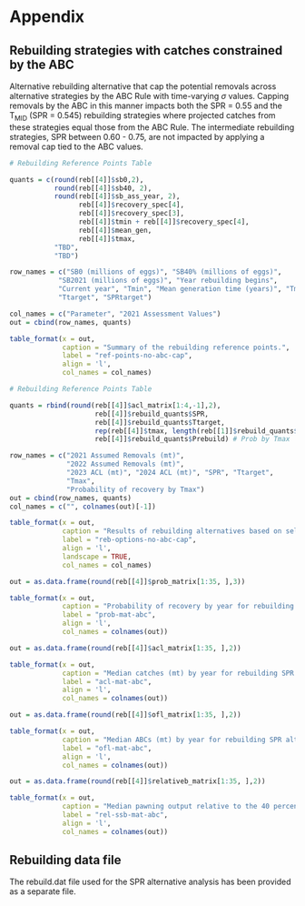 \clearpage
# Appendix

## Rebuilding strategies with catches constrained by the ABC{#abc-max-strategies}

Alternative rebuilding alternative that cap the potential removals across alternative strategies by the ABC Rule with time-varying $\sigma$ values.  Capping removals by the ABC in this manner impacts both the SPR = 0.55 and the $\text{T}_\text{MID}$ (SPR = 0.545) rebuilding strategies where projected catches from these strategies equal those from the ABC Rule.  The intermediate rebuilding strategies, SPR between 0.60 - 0.75, are not impacted by applying a removal cap tied to the ABC values.    


```r
# Rebuilding Reference Points Table

quants = c(round(reb[[4]]$sb0,2), 
		   round(reb[[4]]$sb40, 2), 
		   round(reb[[4]]$sb_ass_year, 2),
		         reb[[4]]$recovery_spec[4],
		         reb[[4]]$recovery_spec[3], 
		         reb[[4]]$tmin + reb[[4]]$recovery_spec[4], 
		         reb[[4]]$mean_gen, 
		         reb[[4]]$tmax, 
		   "TBD",
		   "TBD")

row_names = c("SB0 (millions of eggs)", "SB40% (millions of eggs)", 
			"SB2021 (millions of eggs)", "Year rebuilding begins",
		    "Current year", "Tmin", "Mean generation time (years)", "Tmax", 
		    "Ttarget", "SPRtarget")

col_names = c("Parameter", "2021 Assessment Values")
out = cbind(row_names, quants)

table_format(x = out,
             caption = "Summary of the rebuilding reference points.",
             label = "ref-points-no-abc-cap",
             align = 'l',
             col_names = col_names)
```

\clearpage

```r
# Rebuilding Reference Points Table

quants = rbind(round(reb[[4]]$acl_matrix[1:4,-1],2),
		             reb[[4]]$rebuild_quants$SPR,
		             reb[[4]]$rebuild_quants$Ttarget,
		             rep(reb[[4]]$tmax, length(reb[[1]]$rebuild_quants$Ttarget)),
		             reb[[4]]$rebuild_quants$Prebuild) # Prob by Tmax

row_names = c("2021 Assumed Removals (mt)", 
			  "2022 Assumed Removals (mt)",
			  "2023 ACL (mt)", "2024 ACL (mt)", "SPR", "Ttarget", 
			  "Tmax",
			  "Probability of recovery by Tmax")
out = cbind(row_names, quants)
col_names = c("", colnames(out)[-1])

table_format(x = out,
             caption = "Results of rebuilding alternatives based on selection of an SPR target or year for 50 percent probability of recovery based on the assumed removals for 2021-22. The SPR value provided under the ABC Rule is the realized average applied SPR across projection years based on time-varying sigmas and the applied buffer where the ABC Rule is based initially on an SPR value of 0.50.",
             label = "reb-options-no-abc-cap",
             align = 'l',
             landscape = TRUE,
             col_names = col_names)
```


```r

out = as.data.frame(round(reb[[4]]$prob_matrix[1:35, ],3))

table_format(x = out,
             caption = "Probability of recovery by year for rebuilding SPR alternatives assuming removals of 90.8 and 88.9 mt in 2021 and 2022, respectively.",
             label = "prob-mat-abc",
             align = 'l',
             col_names = colnames(out))
```


```r

out = as.data.frame(round(reb[[4]]$acl_matrix[1:35, ],2))

table_format(x = out,
             caption = "Median catches (mt) by year for rebuilding SPR alternatives assuming removals of 90.8 and 88.9 mt in 2021 and 2022, respectively.",
             label = "acl-mat-abc",
             align = 'l',
             col_names = colnames(out))
```


```r

out = as.data.frame(round(reb[[4]]$ofl_matrix[1:35, ],2))

table_format(x = out,
             caption = "Median ABCs (mt) by year for rebuilding SPR alternatives assuming removals of 90.8 and 88.9 mt in 2021 and 2022, respectively.",
             label = "ofl-mat-abc",
             align = 'l',
             col_names = colnames(out))
```


```r

out = as.data.frame(round(reb[[4]]$relativeb_matrix[1:35, ],2))

table_format(x = out,
             caption = "Median pawning output relative to the 40 percent of unfished spawning output target by year for rebuilding SPR alternatives assuming removals of 90.8 and 88.9 mt in 2021 and 2022, respectively. ",
             label = "rel-ssb-mat-abc",
             align = 'l',
             col_names = colnames(out))
```

## Rebuilding data file

The rebuild.dat file used for the SPR alternative analysis has been provided as a separate file.